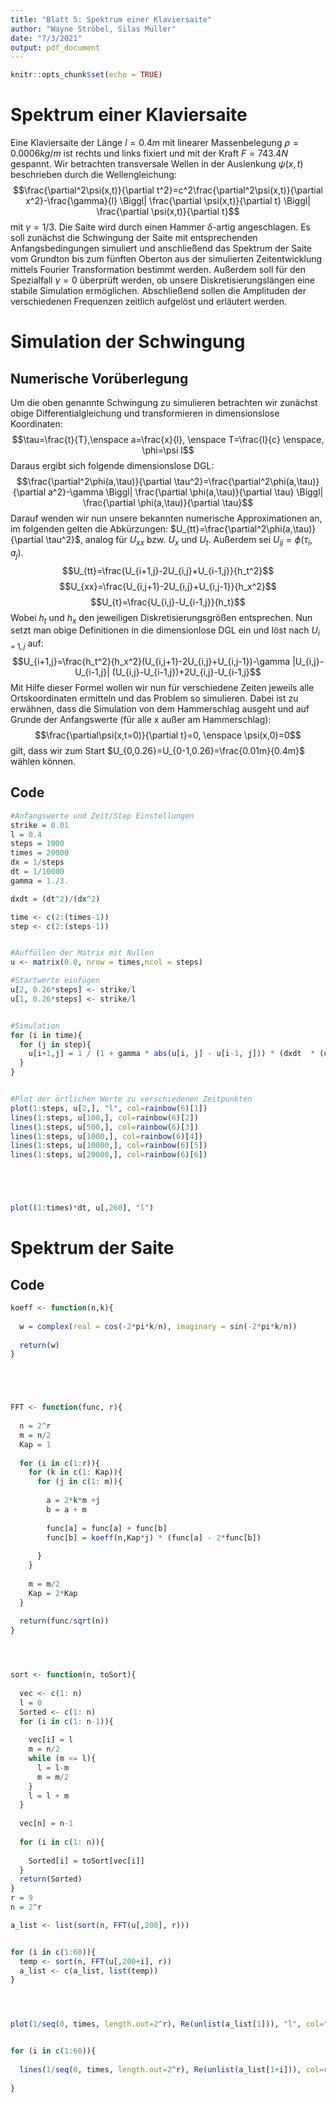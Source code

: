 ```yaml
---
title: "Blatt 5: Spektrum einer Klaviersaite"
author: "Wayne Ströbel, Silas Müller"
date: "7/3/2021"
output: pdf_document
---
```


```r
knitr::opts_chunk$set(echo = TRUE)
```

# Spektrum einer Klaviersaite

Eine Klaviersaite der Länge $l=0.4m$ mit linearer Massenbelegung $\rho=0.0006 kg/m$ ist rechts und links fixiert und mit der Kraft $F=743.4N$ gespannt. Wir betrachten transversale Wellen in der Auslenkung $\psi(x,t)$ beschrieben durch die Wellengleichung:
$$\frac{\partial^2\psi(x,t)}{\partial t^2}=c^2\frac{\partial^2\psi(x,t)}{\partial x^2}-\frac{\gamma}{l} \Biggl| \frac{\partial \psi(x,t)}{\partial t} \Biggl| \frac{\partial \psi(x,t)}{\partial t}$$
mit $\gamma=1/3$. \newline
Die Saite wird durch einen Hammer $\delta$-artig angeschlagen.\newline
Es soll zunächst die Schwingung der Saite mit entsprechenden Anfangsbedingungen simuliert und anschließend das Spektrum der Saite vom Grundton bis zum fünften Oberton aus der simulierten Zeitentwicklung mittels Fourier Transformation bestimmt werden. Außerdem soll für den Spezialfall $\gamma=0$ überprüft werden, ob unsere Diskretisierungslängen eine stabile Simulation ermöglichen. Abschließend sollen die Amplituden der verschiedenen Frequenzen zeitlich aufgelöst und erläutert werden.

# Simulation der Schwingung

## Numerische Vorüberlegung

Um die oben genannte Schwingung zu simulieren betrachten wir zunächst obige Differentialgleichung und transformieren in dimensionslose Koordinaten:
$$\tau=\frac{t}{T},\enspace a=\frac{x}{l}, \enspace T=\frac{l}{c} \enspace, \phi=\psi l$$
Daraus ergibt sich folgende dimensionslose DGL:
$$\frac{\partial^2\phi(a,\tau)}{\partial \tau^2}=\frac{\partial^2\phi(a,\tau)}{\partial a^2}-\gamma \Biggl| \frac{\partial \phi(a,\tau)}{\partial \tau} \Biggl| \frac{\partial \phi(a,\tau)}{\partial \tau}$$
Darauf wenden wir nun unsere bekannten numerische Approximationen an, im folgenden gelten die Abkürzungen: $U_{tt}=\frac{\partial^2\phi(a,\tau)}{\partial \tau^2}$, analog für $U_{xx}$ bzw. $U_{x}$ und $U_{t}$. Außerdem sei $U_{ij}=\phi(\tau_i,a_j)$.
$$U_{tt}=\frac{U_{i+1,j}-2U_{i,j}+U_{i-1,j}}{h_t^2}$$
$$U_{xx}=\frac{U_{i,j+1}-2U_{i,j}+U_{i,j-1}}{h_x^2}$$
$$U_{t}=\frac{U_{i,j}-U_{i-1,j}}{h_t}$$
Wobei $h_t$ und $h_x$ den jeweiligen Diskretisierungsgrößen entsprechen.\newline
Nun setzt man obige Definitionen in die dimensionlose DGL ein und löst nach $U_{i+1,j}$ auf:
$$U_{i+1,j}=\frac{h_t^2}{h_x^2}(U_{i,j+1}-2U_{i,j}+U_{i,j-1})-\gamma |U_{i,j}-U_{i-1,j}| (U_{i,j}-U_{i-1,j})+2U_{i,j}-U_{i-1,j}$$
Mit Hilfe dieser Formel wollen wir nun für verschiedene Zeiten jeweils alle Ortskoordinaten ermitteln und das Problem so simulieren. Dabei ist zu erwähnen, dass die Simulation von dem Hammerschlag ausgeht und auf Grunde der Anfangswerte (für alle x außer am Hammerschlag):
$$\frac{\partial\psi(x,t=0)}{\partial t}=0, \enspace \psi(x,0)=0$$ 
gilt, dass wir zum Start $U_{0,0.26}=U_{0-1,0.26}=\frac{0.01m}{0.4m}$ wählen können.

## Code
```r
#Anfangswerte und Zeit/Step Einstellungen
strike = 0.01
l = 0.4
steps = 1000
times = 20000
dx = 1/steps
dt = 1/10000
gamma = 1./3.

dxdt = (dt^2)/(dx^2)

time <- c(2:(times-1))
step <- c(2:(steps-1))


#Auffüllen der Matrix mit Nullen
u <- matrix(0.0, nrow = times,ncol = steps)

#Startwerte einfügen
u[2, 0.26*steps] <- strike/l
u[1, 0.26*steps] <- strike/l


#Simulation
for (i in time){
  for (j in step){
    u[i+1,j] = 1 / (1 + gamma * abs(u[i, j] - u[i-1, j])) * (dxdt  * (u[i, j+1] - 2*u[i, j] + u[i, j-1]) + 2*u[i, j] - u[i-1, j] + gamma * abs(u[i, j] - u[i-1, j]) * (u[i,j]))
  }
}


#Plot der örtlichen Werte zu verschiedenen Zeitpunkten
plot(1:steps, u[2,], "l", col=rainbow(6)[1])
lines(1:steps, u[100,], col=rainbow(6)[2])
lines(1:steps, u[500,], col=rainbow(6)[3])
lines(1:steps, u[1000,], col=rainbow(6)[4])
lines(1:steps, u[10000,], col=rainbow(6)[5])
lines(1:steps, u[20000,], col=rainbow(6)[6])





plot((1:times)*dt, u[,260], "l")
```

# Spektrum der Saite




## Code

```r
koeff <- function(n,k){
  
  w = complex(real = cos(-2*pi*k/n), imaginary = sin(-2*pi*k/n))  
  
  return(w)
}





FFT <- function(func, r){
  
  n = 2^r
  m = n/2
  Kap = 1
  
  for (i in c(1:r)){
    for (k in c(1: Kap)){
      for (j in c(1: m)){
        
        a = 2*k*m +j
        b = a + m
        
        func[a] = func[a] + func[b]
        func[b] = koeff(n,Kap*j) * (func[a] - 2*func[b])
        
      }
    }
    
    m = m/2
    Kap = 2*Kap
  }
  
  return(func/sqrt(n))
}




sort <- function(n, toSort){
  
  vec <- c(1: n)
  l = 0
  Sorted <- c(1: n)
  for (i in c(1: n-1)){
    
    vec[i] = l
    m = n/2
    while (m <= l){
      l = l-m
      m = m/2
    }
    l = l + m
  }
  
  vec[n] = n-1
  
  for (i in c(1: n)){
    
    Sorted[i] = toSort[vec[i]]
  }
  return(Sorted)
}
r = 9
n = 2^r

a_list <- list(sort(n, FFT(u[,200], r)))


for (i in c(1:60)){
  temp <- sort(n, FFT(u[,200+i], r))
  a_list <- c(a_list, list(temp))
}




plot(1/seq(0, times, length.out=2^r), Re(unlist(a_list[1])), "l", col="red", ylim=c(0.,0.02))


for (i in c(1:60)){
  
  lines(1/seq(0, times, length.out=2^r), Re(unlist(a_list[1+i])), col=rainbow(length(c(1:60)))[i])
  
}


```



